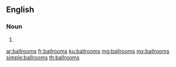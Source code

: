 ==English==

===Noun===
{{head|en|noun plural form}}

# {{plural of|ballroom|lang=en}}

[[ar:ballrooms]]
[[fr:ballrooms]]
[[ku:ballrooms]]
[[mg:ballrooms]]
[[my:ballrooms]]
[[simple:ballrooms]]
[[th:ballrooms]]